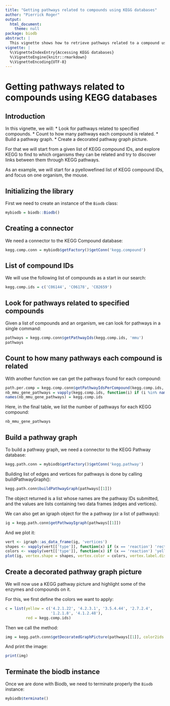 ```yaml
---
title: "Getting pathways related to compounds using KEGG databases"
author: "Pierrick Roger"
output:
  html_document:
    theme: null
package: biodb
abstract: |
  This vignette shows how to retrieve pathways related to a compound using KEGG databases. It also demonstrate how to get a pathways map with a set of enzymes and compounds highlighted on it.
vignette: |
  %\VignetteIndexEntry{Accessing KEGG databases}
  %\VignetteEngine{knitr::rmarkdown}
  %\VignetteEncoding{UTF-8}
---
```


# Getting pathways related to compounds using KEGG databases

## Introduction

In this vignette, we will:
 * Look for pathways related to specified compounds.
 * Count to how many pathways each compound is related.
 * Build a pathway graph.
 * Create a decorated pathway graph picture.

For that we will start from a given list of KEGG compound IDs, and explore KEGG to find to which organisms they can be related and try to discover links between them through KEGG pathways.

As an example, we will start for a pyellowefined list of KEGG compound IDs, and focus on one organism, the mouse.

## Initializing the library

First we need to create an instance of the `Biodb` class:
```r
mybiodb = biodb::Biodb()
```

## Creating a connector

We need a connector to the KEGG Compound database:
```r
kegg.comp.conn = mybiodb$getFactory()$getConn('kegg.compound')
```

## List of compound IDs

We will use the following list of compounds as a start in our search:
```r
kegg.comp.ids = c('C06144', 'C06178', 'C02659')
```

## Look for pathways related to specified compounds

Given a list of compounds and an organism, we can look for pathways in a single command:
```r
pathways = kegg.comp.conn$getPathwayIds(kegg.comp.ids, 'mmu')
pathways
```

## Count to how many pathways each compound is related

With another function we can get the pathways found for each compound:
```r
path.per.comp = kegg.comp.conn$getPathwayIdsPerCompound(kegg.comp.ids, 'mmu')
nb_mmu_gene_pathways = vapply(kegg.comp.ids, function(i) if (i %in% names(path.per.comp)) length(path.per.comp[[i]]) else 0, FUN.VALUE = 0)
names(nb_mmu_gene_pathways) = kegg.comp.ids
```

Here, in the final table, we list the number of pathways for each KEGG compound:
```r
nb_mmu_gene_pathways
```

## Build a pathway graph

To build a pathway graph, we need a connector to the KEGG Pathway database:
```r
kegg.path.conn = mybiodb$getFactory()$getConn('kegg.pathway')
```

Building list of edges and vertices for pathways is done by calling buildPathwayGraph():
```r
kegg.path.conn$buildPathwayGraph(pathways[[1]])
```
The object returned is a list whose names are the pathway IDs submitted, and the values are lists containing two data frames (edges and vertices).

We can also get an igraph object for the a pathway (or a list of pathways):
```r
ig = kegg.path.conn$getPathwayIgraph(pathways[[1]])
```

And we plot it:
```r
vert <- igraph::as_data_frame(ig, 'vertices')
shapes <- vapply(vert[['type']], function(x) if (x == 'reaction') 'rectangle' else 'circle', FUN.VALUE = '', USE.NAMES = FALSE)
colors <- vapply(vert[['type']], function(x) if (x == 'reaction') 'yellow' else 'red', FUN.VALUE = '', USE.NAMES = FALSE)
plot(ig, vertex.shape = shapes, vertex.color = colors, vertex.label.dist = 1, vertex.size = 4, vertex.size2 = 4)
```

## Create a decorated pathway graph picture

We will now use a KEGG pathway picture and highlight some of the enzymes and compounds on it.

For this, we first define the colors we want to apply:
```r
c = list(yellow = c('4.2.1.22', '4.2.3.1', '3.5.4.44', '2.7.2.4',
                    '1.2.1.8', '4.1.2.48'),
         red = kegg.comp.ids)
```

Then we call the method:
```r
img = kegg.path.conn$getDecoratedGraphPicture(pathways[[1]], color2ids = c)
```

And print the image:
```r
print(img)
```

## Terminate the biodb instance

Once we are done with Biodb, we need to terminate properly the `Biodb` instance:
```r
mybiodb$terminate()
```

